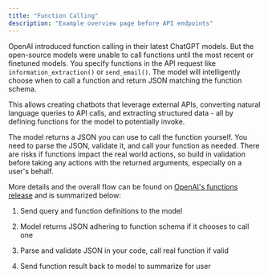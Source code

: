 ```yaml
---
title: "Function Calling"
description: "Example overview page before API endpoints"
---
```



OpenAI introduced function calling in their latest ChatGPT models. But the open-source models were unable to call functions until the most recent or finetuned models. You specify functions in the API request like `information_extraction()` or `send_email()`. The model will intelligently choose when to call a function and return JSON matching the function schema.

This allows creating chatbots that leverage external APIs, converting natural language queries to API calls, and extracting structured data - all by defining functions for the model to potentially invoke. 

The model returns a JSON you can use to call the function yourself. You need to parse the JSON, validate it, and call your function as needed. There are risks if functions impact the real world actions, so build in validation before taking any actions with the returned arguments, especially on a user's behalf.

More details and the overall flow can be found on [OpenAI's functions release](https://openai.com/blog/function-calling-and-other-api-updates) and is summarized below:

1. Send query and function definitions to the model

2. Model returns JSON adhering to function schema if it chooses to call one 

3. Parse and validate JSON in your code, call real function if valid

4. Send function result back to model to summarize for user
